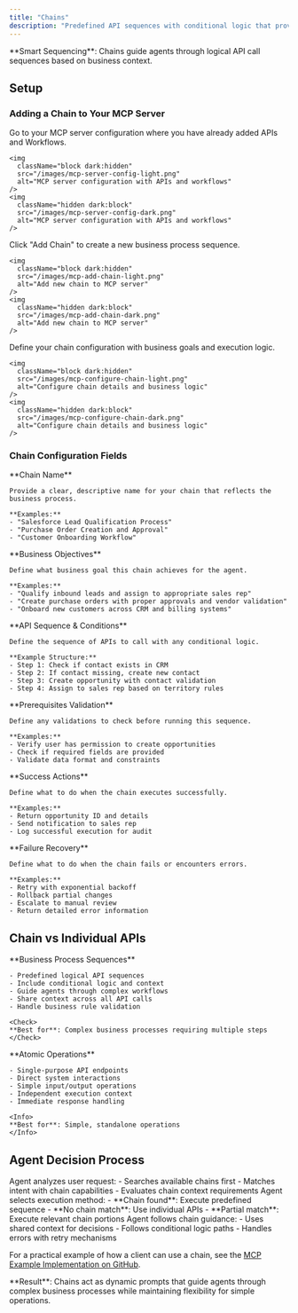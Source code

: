 ```yaml
---
title: "Chains"
description: "Predefined API sequences with conditional logic that provide dynamic context for intelligent agent execution"
---
```


<Callout type="info" emoji="🔗">
**Smart Sequencing**: Chains guide agents through logical API call sequences based on business context.
</Callout>

## Setup

### Adding a Chain to Your MCP Server

<Steps>
  <Step title="Navigate to MCP Server Configuration">
    Go to your MCP server configuration where you have already added APIs and Workflows.
    
    <img
      className="block dark:hidden"
      src="/images/mcp-server-config-light.png"
      alt="MCP server configuration with APIs and workflows"
    />
    <img
      className="hidden dark:block"
      src="/images/mcp-server-config-dark.png"
      alt="MCP server configuration with APIs and workflows"
    />
  </Step>
  
  <Step title="Add New Chain">
    Click "Add Chain" to create a new business process sequence.
    
    <img
      className="block dark:hidden"
      src="/images/mcp-add-chain-light.png"
      alt="Add new chain to MCP server"
    />
    <img
      className="hidden dark:block"
      src="/images/mcp-add-chain-dark.png"
      alt="Add new chain to MCP server"
    />
  </Step>
  
  <Step title="Configure Chain Details">
    Define your chain configuration with business goals and execution logic.
    
    <img
      className="block dark:hidden"
      src="/images/mcp-configure-chain-light.png"
      alt="Configure chain details and business logic"
    />
    <img
      className="hidden dark:block"
      src="/images/mcp-configure-chain-dark.png"
      alt="Configure chain details and business logic"
    />
  </Step>
</Steps>

### Chain Configuration Fields

<AccordionGroup>
  <Accordion title="Name">
    **Chain Name**
    
    Provide a clear, descriptive name for your chain that reflects the business process.
    
    **Examples:**
    - "Salesforce Lead Qualification Process"
    - "Purchase Order Creation and Approval"
    - "Customer Onboarding Workflow"
  </Accordion>
  
  <Accordion title="Goals">
    **Business Objectives**
    
    Define what business goal this chain achieves for the agent.
    
    **Examples:**
    - "Qualify inbound leads and assign to appropriate sales rep"
    - "Create purchase orders with proper approvals and vendor validation"
    - "Onboard new customers across CRM and billing systems"
  </Accordion>
  
  <Accordion title="Steps">
    **API Sequence & Conditions**
    
    Define the sequence of APIs to call with any conditional logic.
    
    **Example Structure:**
    - Step 1: Check if contact exists in CRM
    - Step 2: If contact missing, create new contact
    - Step 3: Create opportunity with contact validation
    - Step 4: Assign to sales rep based on territory rules
  </Accordion>
  
  <Accordion title="Pre-check">
    **Prerequisites Validation**
    
    Define any validations to check before running this sequence.
    
    **Examples:**
    - Verify user has permission to create opportunities
    - Check if required fields are provided
    - Validate data format and constraints
  </Accordion>
  
  <Accordion title="Success Condition">
    **Success Actions**
    
    Define what to do when the chain executes successfully.
    
    **Examples:**
    - Return opportunity ID and details
    - Send notification to sales rep
    - Log successful execution for audit
  </Accordion>
  
  <Accordion title="Error Handling">
    **Failure Recovery**
    
    Define what to do when the chain fails or encounters errors.
    
    **Examples:**
    - Retry with exponential backoff
    - Rollback partial changes
    - Escalate to manual review
    - Return detailed error information
  </Accordion>
</AccordionGroup>

## Chain vs Individual APIs

<Tabs>
  <Tab title="MCP Chains">
    **Business Process Sequences**
    
    - Predefined logical API sequences
    - Include conditional logic and context
    - Guide agents through complex workflows
    - Share context across all API calls
    - Handle business rule validation
    
    <Check>
    **Best for**: Complex business processes requiring multiple steps
    </Check>
  </Tab>
  
  <Tab title="Individual APIs">
    **Atomic Operations**
    
    - Single-purpose API endpoints
    - Direct system interactions
    - Simple input/output operations
    - Independent execution context
    - Immediate response handling
    
    <Info>
    **Best for**: Simple, standalone operations
    </Info>
  </Tab>
</Tabs>





## Agent Decision Process

<Steps>
  <Step title="Chain Search">
    Agent analyzes user request:
    - Searches available chains first
    - Matches intent with chain capabilities
    - Evaluates chain context requirements
  </Step>
  
  <Step title="Execution Choice">
    Agent selects execution method:
    - **Chain found**: Execute predefined sequence
    - **No chain match**: Use individual APIs
    - **Partial match**: Execute relevant chain portions
  </Step>
  
  <Step title="Dynamic Execution">
    Agent follows chain guidance:
    - Uses shared context for decisions
    - Follows conditional logic paths
    - Handles errors with retry mechanisms
  </Step>
</Steps>

For a practical example of how a client can use a chain, see the [MCP Example Implementation on GitHub](https://github.com/gocobalt/cobalt-mcp-example).


<Callout type="success" emoji="🎯">
**Result**: Chains act as dynamic prompts that guide agents through complex business processes while maintaining flexibility for simple operations.
</Callout>